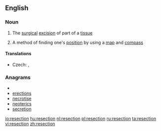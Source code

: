 ==English==

===Noun===
{{en-noun}}
{{wikipedia}}

#{{medicine}} The [[surgical]] [[excision]] of part of a [[tissue]]
# A method of finding one's [[position]] by using a [[map]] and [[compass]]

====Translations====
{{trans-top|surgical excision}}
{{trans-mid}}
* Czech: {{t|cs|resekce|f}}, {{t|cs|vyříznutí|n}}
{{trans-bottom}}

===Anagrams===
* {{alphagram|ceeinorst}}
* [[erections#English|erections]]
* [[necrotise#English|necrotise]]
* [[neoterics#English|neoterics]]
* [[secretion#English|secretion]]

[[io:resection]]
[[hu:resection]]
[[nl:resection]]
[[pl:resection]]
[[ru:resection]]
[[ta:resection]]
[[vi:resection]]
[[zh:resection]]